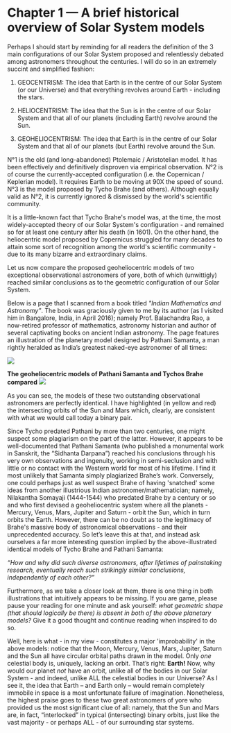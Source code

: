 Chapter 1 — A brief historical overview of Solar System models
==========================================================================

Perhaps I should start by reminding for all readers the definition of the 3 main configurations of our Solar System proposed and relentlessly debated among astronomers throughout the centuries. I will do so in an extremely succint and simplified fashion:

1) GEOCENTRISM: The idea that Earth is in the centre of our Solar System (or our Universe) and that everything revolves around Earth - including the stars. 

2) HELIOCENTRISM: The idea that the Sun is in the centre of our Solar System and that all of our planets (including Earth) revolve around the Sun.

3) GEOHELIOCENTRISM: The idea that Earth is in the centre of our Solar System and that all of our planets (but Earth) revolve around the Sun.

N°1 is the old (and long-abandoned) Ptolemaic / Aristotelian model. It has been effectively and definitively disproven via empirical observation. 
N°2 is of course the currently-accepted configuration (i.e. the Copernican / Keplerian model). It requires Earth to be moving at 90X the speed of sound.
N°3 is the model proposed by Tycho Brahe (and others). Although equally valid as N°2, it is currently ignored & dismissed by the world's scientific community.  
 
It is a little-known fact that Tycho Brahe's model was, at the time, the most widely-accepted theory of our Solar System's configuration - and remained so for at least one century after his death (in 1601). On the other hand, the heliocentric model proposed by Copernicus struggled for many decades to attain some sort of recognition among the world's scientific community - due to its many bizarre and extraordinary claims. 
 
Let us now compare the proposed geoheliocentric models of two exceptional observational astronomers of yore, both of which (unwittigly) reached similar conclusions as to the geometric configuration of our Solar System.  

Below is a page that I scanned from a book titled _"Indian Mathematics and Astronomy"_. The book was graciously given to me by its author (as I visited him in Bangalore, India, in April 2016); namely Prof. Balachandra Rao, a now-retired professor of mathematics, astronomy historian and author of several captivating books on ancient Indian astronomy. The page features an illustration of the planetary model designed by Pathani Samanta, a man rightly heralded as India’s greatest naked-eye astronomer of all times:

![](https://www.tychos.info/book_imagery/008_PathaniSamanta_MODEL_01.jpg)

**The geoheliocentric models of Pathani Samanta and Tychos Brahe compared** 
![](https://www.tychos.info/book_imagery/009_Tycho_VS_IndianMODELS_01.jpg)

As you can see, the models of these two outstanding observational astronomers are perfectly identical. I have highlighted (in yellow and red) the intersecting orbits of the Sun and Mars which, clearly, are consistent with what we would call today a binary pair.

Since Tycho predated Pathani by more than two centuries, one might suspect some plagiarism on the part of the latter. However, it appears to be well-documented that Pathani Samanta (who published a monumental work in Sanskrit, the “Sidhanta Darpana”) reached his conclusions through his very own observations and ingenuity, working in semi-seclusion and with little or no contact with the Western world for most of his lifetime. I find it most unlikely that Samanta simply plagiarized Brahe’s work. Conversely, one could perhaps just as well suspect Brahe of having 'snatched' some ideas from another illustrious Indian astronomer/mathematician; namely, Nilakantha Somayaji (1444-1544) who predated Brahe by a century or so and who first devised a geoheliocentric system where all the planets - Mercury, Venus, Mars, Jupiter and Saturn - orbit the Sun, which in turn orbits the Earth. However, there can be no doubt as to the legitimacy of Brahe's massive body of astronomical observations - and their unprecedented accuracy. So let’s leave this at that, and instead ask ourselves a far more interesting question implied by the above-illustrated identical models of Tycho Brahe and Pathani Samanta:

_“How and why did such diverse astronomers, after lifetimes of painstaking research, eventually reach such strikingly similar conclusions, independently of each other?”_

Furthermore, as we take a closer look at them, there is one thing in both illustrations that intuitively appears to be missing. If you are game, please pause your reading for one minute and ask yourself: _what geometric shape (that should logically be there) is absent in both of the above planetary models?_ Give it a good thought and continue reading when inspired to do so.

Well, here is what - in my view - constitutes a major 'improbability' in the above models: notice that the Moon, Mercury, Venus, Mars, Jupiter, Saturn and the Sun all have circular orbital paths drawn in the model. Only _one_ celestial body is, uniquely, lacking an orbit. That’s right: **Earth!** Now, why would our planet _not_ have an orbit, unlike all of the bodies in our Solar System - and indeed, unlike ALL the celestial bodies in our Universe? As I see it, the idea that Earth – and Earth only – would remain completely immobile in space is a most unfortunate failure of imagination. Nonetheless, the highest praise goes to these two great astronomers of yore who provided us the most significant clue of all: namely, that the Sun and Mars are, in fact, “interlocked” in typical (intersecting) binary orbits, just like the vast majority - or perhaps ALL - of our surrounding star systems.
